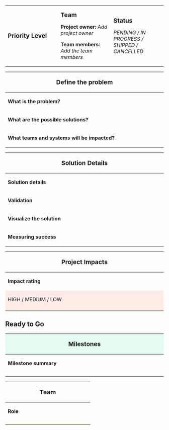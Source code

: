 {| class="wikitable" style="width:100%;"
| style="width:33%;" |'''<big>Priority Level</big>'''
| style="width:33%;" |'''<big>Team</big>'''

'''Project owner:''' ''Add project owner'' 

'''Team members:''' ''Add the team members''
| style="width:33%;" |'''<big>Status</big>'''

''PENDING / IN PROGRESS / SHIPPED / CANCELLED''
|}
{| class="wikitable" style="width:100%;"
! colspan="2" style="vertical-align:middle;text-align:center;" |<big>'''Define the problem'''</big>
|-
! style="vertical-align:middle;text-align:left;width:25%;" |'''What is the problem?'''
|Why should you solve this problem and what would happen if we didn't do anything?
|-
! style="vertical-align:middle;text-align:left;width:25%;" |'''What are the possible solutions?'''
|Think through several options for how you might solve this problem and which one you think is the best approach.
|-
! style="vertical-align:middle;text-align:left;width:25%;" |'''What teams and systems will be impacted?'''
|What teams will you need help from, and what other teams and systems will be impacted?
|}
{| class="wikitable" style="width:100%;"
! colspan="2" style="vertical-align:middle;text-align:center;" |'''<big>Solution Details</big>'''
|-
! style="vertical-align:middle;text-align:left;width:25%;" |'''Solution details'''
|Summarize how you will solve the problem and what you will deliver
|-
! style="vertical-align:middle;text-align:left;width:25%;" |'''Validation'''
|Summarize why you chose this solution, relevant data used to support your decision and any open questions
|-
! style="vertical-align:middle;text-align:left;width:25%;" |'''Visualize the solution'''
|Work with your architects to draft how information flows between systems and seek design guidance to understand the user experience
|-
! style="vertical-align:middle;text-align:left;width:25%;" |'''Measuring success'''
|Define the outcome you are driving for the business and how you will measure it
|}
{| class="wikitable" style="width:100%;"
! colspan="4" style="vertical-align:middle;text-align:center;" |'''<big>Project Impacts</big>'''
|-
! style="vertical-align:middle;text-align:left;width:25%;" |'''Impact rating'''
! style="vertical-align:middle;text-align:left;width:25%;" |'''System or team impacted'''
! style="vertical-align:middle;text-align:left;width:25%;" |'''Contact'''
! style="vertical-align:middle;text-align:left;width:25%;" |'''Description of impact'''
|-
| style="background-color:#ffebe6;width:25%;" |HIGH / MEDIUM / LOW
| style="width:25%;" |List the system or team and the type of impact
| style="width:25%;" |@ mention key point of contact
| style="width:25%;" |Summarize what the impact or change is
|-
| style="background-color:#ffebe6;width:25%;" |
| style="width:25%;" |
| style="width:25%;" |
| style="width:25%;" |
|}

=='''Ready to Go'''==

{| class="wikitable"
! colspan="4" style="background-color:#e3fcef;" |'''<big>Milestones</big>'''
|-
! style="vertical-align:middle;text-align:left;width:25%;" |'''Milestone summary'''
! style="vertical-align:middle;text-align:left;width:25%;" |'''Details'''
! style="vertical-align:middle;text-align:left;width:25%;" |'''Dependencies'''
! style="vertical-align:middle;text-align:left;width:25%;" |'''Ship date'''
|-
| style="width:25%;" |
| style="width:25%;" |List out specifics of what this milestone includes
| style="width:25%;" |Is this dependent on any other milestones?
| style="width:25%;" |Use /date to share an estimated availability date
|-
| style="width:25%;" |
| style="width:25%;" |
| style="width:25%;" |
| style="width:25%;" |
|}
{| class="wikitable"
! colspan="4" |'''<big>Team</big>'''
|-
! style="vertical-align:middle;text-align:left;width:25%;" |'''Role'''
! style="vertical-align:middle;text-align:left;width:25%;" |'''Department'''
! style="vertical-align:middle;text-align:left;width:25%;" |'''Which milestones will they work on?'''
! style="vertical-align:middle;text-align:left;width:25%;" |'''Availability notes'''
|-
| style="width:25%;" |
| style="width:25%;" |What team are they from?
| style="width:25%;" |Connect the people to the milestones you outlined above
| style="width:25%;" |List candidates and any potential blockers to staffing this role
|-
| style="background-color:#fffae6;width:25%;" |
| style="width:25%;" |
| style="width:25%;" |
| style="width:25%;" |
|}